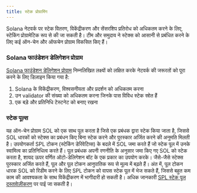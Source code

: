 ```yaml
---
title: स्टेक प्रोग्रामिंग
---
```


Solana नेटवर्क पर स्टेक वितरण, विकेंद्रीकरण और सेंसरशिप प्रतिरोध को अधिकतम करने
के लिए, स्टेकिंग प्रोग्रामेटिक रूप से की जा सकती है। टीम और समुदाय ने स्टेक्स को
आसानी से प्रबंधित करने के लिए कई ऑन-चेन और ऑफचेन प्रोग्राम विकसित किए हैं।

### Solana फाउंडेशन डेलिगेशन प्रोग्राम

[Solana फाउंडेशन डेलिगेशन प्रोग्राम](https://solana.org/delegation-program)
निम्नलिखित लक्ष्यों को लक्षित करके नेटवर्क की जरूरतों को पूरा करने के लिए
डिज़ाइन किया गया है:

1. Solana के विकेंद्रीकरण, विश्वसनीयता और प्रदर्शन को अधिकतम करना
2. उन validator की संख्या को अधिकतम करना जिनके पास विविध स्टेक स्रोत हैं
3. एक बड़े और प्रतिनिधि टेस्टनेट को बनाए रखना

### स्टेक पूल्स

यह ऑन-चेन प्रोग्राम SOL को एक साथ पूल करता है जिसे एक प्रबंधक द्वारा स्टेक किया
जाता है, जिससे SOL धारकों को स्टेक्स का प्रबंधन किए बिना स्टेक करने और पुरस्कार
अर्जित करने की अनुमति मिलती है। उपयोगकर्ता SPL टोकन (स्टेकिंग डेरिवेटिव्स) के
बदले में SOL जमा करते हैं जो स्टेक पूल में उनके स्वामित्व का प्रतिनिधित्व करते
हैं। पूल प्रबंधक अपनी रणनीति के अनुसार जमा किए गए SOL को स्टेक करता है, शायद ऊपर
वर्णित ऑटो-डेलिगेशन बॉट के एक प्रकार का उपयोग करके। जैसे-जैसे स्टेक्स पुरस्कार
अर्जित करते हैं, पूल और पूल टोकन आनुपातिक रूप से मूल्य में बढ़ते हैं। अंत में,
पूल टोकन धारक SOL को रिडीम करने के लिए SPL टोकन को वापस स्टेक पूल में भेज सकते
हैं, जिससे बहुत कम काम की आवश्यकता के साथ विकेंद्रीकरण में भागीदारी हो सकती है।
अधिक जानकारी [SPL स्टेक पूल दस्तावेज़ीकरण](https://spl.solana.com/stake-pool) पर
पाई जा सकती है।
